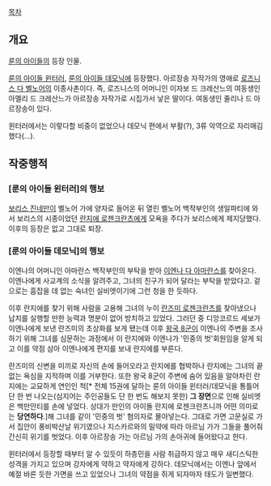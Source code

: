 [[목차]]

== 개요 ==
[[룬의 아이들]]의 등장 인물.

[[룬의 아이들 윈터러]], [[룬의 아이들 데모닉]]에 등장했다.
아르장송 자작가의 영애로 [[로즈니스 다 벨노어]]의 이종사촌이다. 즉, 로즈니스의 어머니인 이자보 드 크레산느의 여동생인 아멜리 드 크레산느가 아르장송 자작가로 시집가서 낳은 딸이다. 여동생인 줄리나 드 아르장송이 있다.

윈터러에서는 이렇다할 비중이 없었으나 데모닉 편에서 부활(?), 3류 악역으로 자리매김했다(…).

== 작중행적 ==
=== [룬의 아이들 윈터러]의 행보 ===
[[보리스 진네만]]이 벨노어 가에 양자로 들어온 뒤 열린 벨노어 백작부인의 생일파티에 와서 보리스의 시종이었던 [[란지에 로젠크란츠]]에게 모욕을 주다가 보리스에게 제지당했다. 이후의 등장은 없고 그대로 퇴장.

=== [룬의 아이들 데모닉]의 행보 ===
이엔나의 어머니인 아마란스 백작부인의 부탁을 받아 [[이엔나 다 아마란스]]를 찾아온다. 이엔나에게 사교계의 소식을 알려주고, 그녀의 친구가 되어 달라는 부탁을 받았다고. 겉으로는 흠잡을 데 없는 숙녀인 실비엣이기에 그런 청을 한 듯하다.

이후 란지에를 찾기 위해 사람을 고용해 그녀의 누이 [[란즈미 로젠크란츠]]를 찾아냈으나 납치를 실행할 만한 능력과 명분이 없어 방치하고 있었다. 그러던 중 디앙코르드 세보가 이엔나에게 보낸 란즈미의 초상화를 보게 됐는데 이후 [[왕국 8군]]이 이엔나의 주변을 조사하기 위해 그녀를 심문하는 과정에서 이 란지에와 이엔나가 '민중의 벗'회원임을 알게 되고 이를 약점 삼아 이엔나에게 편지를 보내 란지에를 부른다.

란즈미의 신변을 미끼로 자신의 손에 들어오라고 란지에를 협박하나 란지에는 그녀의 끝없는 욕심을 지적하며 이를 거부한다. 또한 왕국 8군이 주변에 숨어 있음을 알아차린 란지에는 교묘하게 연인인 척[* 전체 15권에 달하는 룬의 아이들 윈터러/데모닉을 통틀어 단 한 번 나오는(심지어는 주인공들도 단 한 번도 해보지 못한) '''그 장면'''으로 인해 실비엣은 백만안티를 손에 넣었다. 상대가 만인의 아이돌 란지에 로젠크란츠니까 어떤 의미로는 '''당연하다'''.]해 그녀를 같이 '민중의 벗' 혐의자로 몰아넣는다. 그대로 가면 고문실로 가서 집안이 풍비박산날 위기였으나 지스카르와의 밀약에 따라 아르님 가가 그들을 풀어줘 간신히 위기를 벗었다. 이후 아르장송 가는 아르님 가의 손아귀에 들어왔다고 한다.

윈터러에서 등장할 때부터 알 수 있듯이 하층민을 사람 취급하지 않고 매우 새디스틱한 성격을 가지고 있으며 강자에게 약하고 약자에게 강하다. 데모닉에서는 이엔나 앞에서 예절 바른 듯한 가면을 쓰고 있었으나 그녀의 약점을 쥐게 되자마자 태도가 일변했다.

